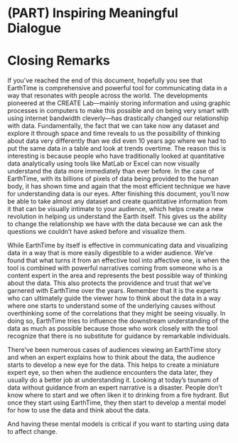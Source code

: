 # (PART) Inspiring Meaningful Dialogue {-} 

# Closing Remarks

If you’ve reached the end of this document, hopefully you see that EarthTime is comprehensive and powerful tool for communicating data in a way that resonates with people across the world. The developments pioneered at the CREATE Lab—mainly storing information and using graphic processes in computers to make this possible and on being very smart with using internet bandwidth cleverly—has drastically changed our relationship with data. Fundamentally, the fact that we can take now any dataset and explore it through space and time reveals to us the possibility of thinking about data very differently than we did even 10 years ago where we had to put the same data in a table and look at trends overtime. The reason this is interesting is because people who have traditionally looked at quantitative data analytically using tools like MatLab or Excel can now visually understand the data more immediately than ever before. In the case of EarthTime, with its billions of pixels of data being provided to the human body, it has shown time and again that the most efficient technique we have for understanding data is our eyes. After finishing this document, you’ll now be able to take almost any dataset and create quantitative information from it that can be visually intimate to your audience, which helps create a new revolution in helping us understand the Earth itself. This gives us the ability to change the relationship we have with the data because we can ask the questions we couldn’t have asked before and visualize them.

While EarthTime by itself is effective in communicating data and visualizing data in a way that is more easily digestible to a wider audience. We’ve found that what turns it from an effective tool into affective one, is when the tool is combined with powerful narratives coming from someone who is a content expert in the area and represents the best possible way of thinking about the data. This also protects the providence and trust that we’ve garnered with EarthTime over the years. Remember that it is the experts who can ultimately guide the viewer how to think about the data in a way where one starts to understand some of the underlying causes without overthinking some of the correlations that they might be seeing visually. In doing so, EarthTime tries to influence the downstream understanding of the data as much as possible because those who work closely with the tool recognize that there is no substitute for guidance by remarkable individuals.

There've been numerous cases of audiences viewing an EarthTime story and when an expert explains how to think about the data, the audience starts to develop a new eye for the data. This helps to create a miniature expert eye, so then when the audience encounters the data later, they usually do a better job at understanding it. Looking at today’s tsunami of data without guidance from an expert narrative is a disaster. People don’t know where to start and we often liken it to drinking from a fire hydrant. But once they start using EarthTime, they then start to develop a mental model for how to use the data and think about the data.

And having these mental models is critical if you want to starting using data to affect change.